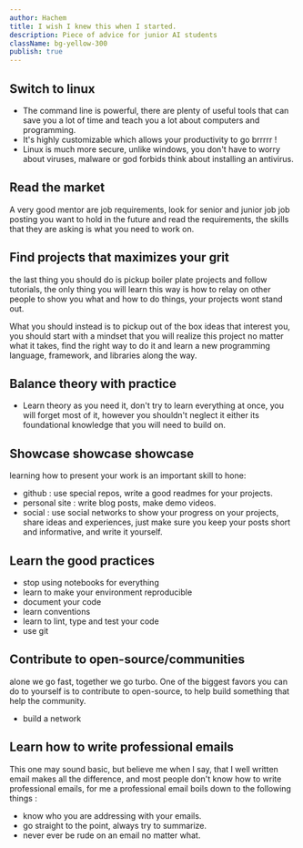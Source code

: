 ```yaml
---
author: Hachem
title: I wish I knew this when I started.
description: Piece of advice for junior AI students
className: bg-yellow-300
publish: true
---
```


## Switch to linux

- The command line is powerful, there are plenty of useful tools that can save you a lot of time and teach you a lot about computers and programming.
- It's highly customizable which allows your productivity to go brrrrr !
- Linux is much more secure, unlike windows, you don't have to worry about viruses, malware or god forbids think about installing an antivirus.

## Read the market

A very good mentor are job requirements, look for senior and junior job job posting you want to hold in the future and
read the requirements, the skills that they are asking is what you need to work on.

## Find projects that maximizes your grit

the last thing you should do is pickup boiler plate projects and follow tutorials, the only thing you will learn this way is how to relay on other people
to show you what and how to do things, your projects wont stand out.

What you should instead is to pickup out of the box ideas that interest you, you should start with a mindset that you will realize this project
no matter what it takes, find the right way to do it and learn a new programming language, framework, and libraries along the way.

## Balance theory with practice

- Learn theory as you need it, don't try to learn everything at once, you will forget most of it, however you shouldn't neglect it either its
  foundational knowledge that you will need to build on.

## Showcase showcase showcase

learning how to present your work is an important skill to hone:

- github : use special repos, write a good readmes for your projects.
- personal site : write blog posts, make demo videos.
- social : use social networks to show your progress on your projects, share ideas and experiences, just make sure you keep your posts short and
  informative, and write it yourself.

## Learn the good practices

- stop using notebooks for everything
- learn to make your environment reproducible
- document your code
- learn conventions
- learn to lint, type and test your code
- use git

## Contribute to open-source/communities

alone we go fast, together we go turbo. One of the biggest favors you can do to yourself is to contribute to open-source, to help build something that
help the community.

- build a network

## Learn how to write professional emails

This one may sound basic, but believe me when I say, that I well written email makes all the difference,
and most people don't know how to write professional emails, for me a professional email boils down to the following things :

- know who you are addressing with your emails.
- go straight to the point, always try to summarize.
- never ever be rude on an email no matter what.
